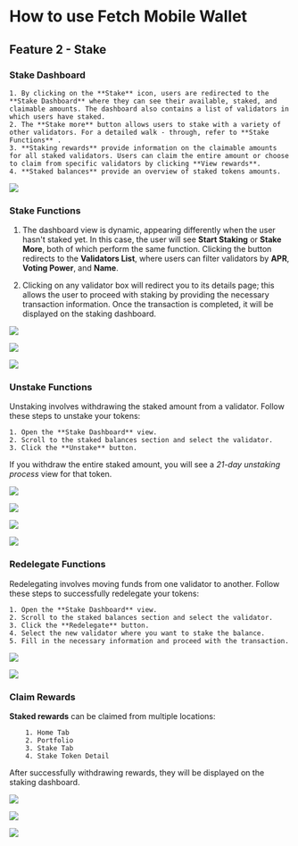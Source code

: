 # How to use Fetch Mobile Wallet

## Feature 2 - Stake

### Stake Dashboard

    1. By clicking on the **Stake** icon, users are redirected to the **Stake Dashboard** where they can see their available, staked, and claimable amounts. The dashboard also contains a list of validators in which users have staked.
    2. The **Stake more** button allows users to stake with a variety of other validators. For a detailed walk - through, refer to **Stake Functions** .
    3. **Staking rewards** provide information on the claimable amounts for all staked validators. Users can claim the entire amount or choose to claim from specific validators by clicking **View rewards**.
    4. **Staked balances** provide an overview of staked tokens amounts.

![](src/images/guides/wallet/stake_1.png)

### Stake Functions

1. The dashboard view is dynamic, appearing differently when the user hasn't staked yet. In this case, the user will see **Start Staking** or **Stake More**, both of which perform the same function. Clicking the button redirects to the **Validators List**, where users can filter validators by **APR**, **Voting Power**, and **Name**.

2. Clicking on any validator box will redirect you to its details page; this allows the user to proceed with staking by providing the necessary transaction information. Once the transaction is completed, it will be displayed on the staking dashboard.

![](src/images/guides/wallet/stake_2.png)

![](src/images/guides/wallet/stake_3.png)

![](src/images/guides/wallet/stake_4.png)

### Unstake Functions

Unstaking involves withdrawing the staked amount from a validator. Follow these steps to unstake your tokens:

    1. Open the **Stake Dashboard** view.
    2. Scroll to the staked balances section and select the validator.
    3. Click the **Unstake** button.

If you withdraw the entire staked amount, you will see a _21-day unstaking process_ view for that token.

![](src/images/guides/wallet/stake_5.png)

![](src/images/guides/wallet/stake_6.png)

![](src/images/guides/wallet/stake_7.png)

![](src/images/guides/wallet/stake_14.png)

### Redelegate Functions

Redelegating involves moving funds from one validator to another. Follow these steps to successfully redelegate your tokens:

    1. Open the **Stake Dashboard** view.
    2. Scroll to the staked balances section and select the validator.
    3. Click the **Redelegate** button.
    4. Select the new validator where you want to stake the balance.
    5. Fill in the necessary information and proceed with the transaction.

![](src/images/guides/wallet/stake_9.png)

![](src/images/guides/wallet/stake_10.png)

### Claim Rewards

**Staked rewards** can be claimed from multiple locations:

        1. Home Tab
        2. Portfolio
        3. Stake Tab
        4. Stake Token Detail

After successfully withdrawing rewards, they will be displayed on the staking dashboard.

![](src/images/guides/wallet/stake_11.png)

![](src/images/guides/wallet/stake_12.png)

![](src/images/guides/wallet/stake_13.png)
